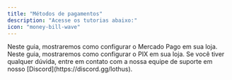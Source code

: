 ```yaml
---
title: "Métodos de pagamentos"
description: "Acesse os tutorias abaixo:"
icon: "money-bill-wave"
---
```


<CardGroup cols="1">
  <Card title="Mercado Pago" icon="pix" horizontal href="https://mintlify.com/docs/quickstart">
    Neste guia, mostraremos como configurar o Mercado Pago em sua loja.
  </Card>
</CardGroup>

<CardGroup cols="1">
  <Card title="PIX" icon="money-bill-wave" horizontal href="https://mintlify.com/docs/quickstart">
    Neste guia, mostraremos como configurar o PIX em sua loja.
  </Card>
</CardGroup>

<Info>
  Se você tiver qualquer dúvida, entre em contato com a nossa equipe de suporte em nosso [Discord](https://discord.gg/lothus).
</Info>